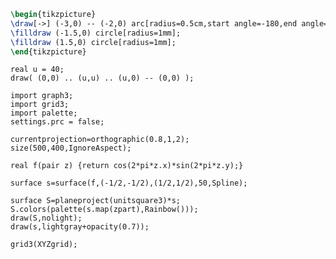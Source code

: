 ```tikz
\begin{tikzpicture}
\draw[->] (-3,0) -- (-2,0) arc[radius=0.5cm,start angle=-180,end angle=0] (-1,0) -- (1,0) arc[radius=0.5cm,start angle=180,end angle=0] (2,0) -- (3,0);
\filldraw (-1.5,0) circle[radius=1mm];
\filldraw (1.5,0) circle[radius=1mm];
\end{tikzpicture}
```

```asy
real u = 40;
draw( (0,0) .. (u,u) .. (u,0) -- (0,0) );
```

```asy
import graph3;
import grid3;
import palette;
settings.prc = false;

currentprojection=orthographic(0.8,1,2);
size(500,400,IgnoreAspect);

real f(pair z) {return cos(2*pi*z.x)*sin(2*pi*z.y);}

surface s=surface(f,(-1/2,-1/2),(1/2,1/2),50,Spline);

surface S=planeproject(unitsquare3)*s;
S.colors(palette(s.map(zpart),Rainbow()));
draw(S,nolight);
draw(s,lightgray+opacity(0.7));

grid3(XYZgrid);
```
